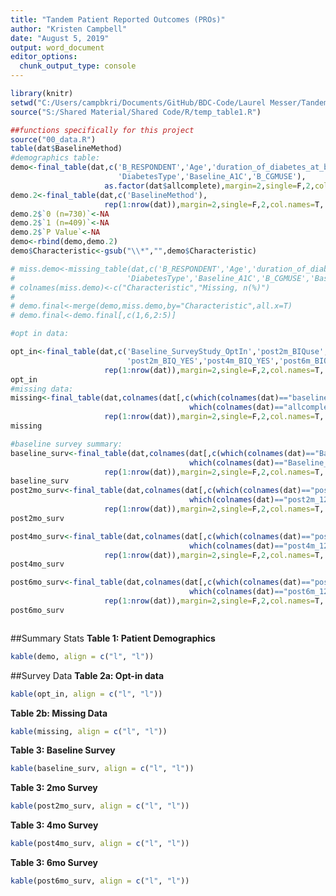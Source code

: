 ```yaml
---
title: "Tandem Patient Reported Outcomes (PROs)"
author: "Kristen Campbell"
date: "August 5, 2019"
output: word_document
editor_options: 
  chunk_output_type: console
---
```


```r
library(knitr)
setwd("C:/Users/campbkri/Documents/GitHub/BDC-Code/Laurel Messer/Tandem/Code")
source("S:/Shared Material/Shared Code/R/temp_table1.R")

##functions specifically for this project
source("00_data.R")
table(dat$BaselineMethod)
#demographics table:
demo<-final_table(dat,c('B_RESPONDENT','Age','duration_of_diabetes_at_baseline_years',
                        'DiabetesType','Baseline_A1C','B_CGMUSE'),
                     as.factor(dat$allcomplete),margin=2,single=F,2,col.names=T, summary.stat='mean')
demo.2<-final_table(dat,c('BaselineMethod'),
                     rep(1:nrow(dat)),margin=2,single=F,2,col.names=T, summary.stat='mean')
demo.2$`0 (n=730)`<-NA
demo.2$`1 (n=409)`<-NA
demo.2$`P Value`<-NA
demo<-rbind(demo,demo.2)
demo$Characteristic<-gsub("\\*","",demo$Characteristic)

# miss.demo<-missing_table(dat,c('B_RESPONDENT','Age','duration_of_diabetes_at_baseline_years',
#                         'DiabetesType','Baseline_A1C','B_CGMUSE','BaselineMethod'),group=rep(1,nrow(dat)),col.names=T)[,c(1,3)]
# colnames(miss.demo)<-c("Characteristic","Missing, n(%)")
# 
# demo.final<-merge(demo,miss.demo,by="Characteristic",all.x=T)
# demo.final<-demo.final[,c(1,6,2:5)]

#opt in data:

opt_in<-final_table(dat,c('Baseline_SurveyStudy_OptIn','post2m_BIQuse','post4m_BIQuse','post6m_BIQuse',
                          'post2m_BIQ_YES','post4m_BIQ_YES','post6m_BIQ_YES'),
                     rep(1:nrow(dat)),margin=2,single=F,2,col.names=T, summary.stat='mean')
opt_in
#missing data:
missing<-final_table(dat,colnames(dat[,c(which(colnames(dat)=="baseline_num_complete"):
                                        which(colnames(dat)=="allcomplete"))]),
                     rep(1:nrow(dat)),margin=2,single=F,2,col.names=T, summary.stat='mean')
missing

#baseline survey summary:
baseline_surv<-final_table(dat,colnames(dat[,c(which(colnames(dat)=="Baseline_1"):
                                        which(colnames(dat)=="Baseline_12"))]),
                     rep(1:nrow(dat)),margin=2,single=F,2,col.names=T, summary.stat='median')
baseline_surv
post2mo_surv<-final_table(dat,colnames(dat[,c(which(colnames(dat)=="post2m_1"):
                                        which(colnames(dat)=="post2m_12"))]),
                     rep(1:nrow(dat)),margin=2,single=F,2,col.names=T, summary.stat='median')
post2mo_surv

post4mo_surv<-final_table(dat,colnames(dat[,c(which(colnames(dat)=="post4m_1"):
                                        which(colnames(dat)=="post4m_12"))]),
                     rep(1:nrow(dat)),margin=2,single=F,2,col.names=T, summary.stat='median')
post4mo_surv

post6mo_surv<-final_table(dat,colnames(dat[,c(which(colnames(dat)=="post6m_1"):
                                        which(colnames(dat)=="post6m_12"))]),
                     rep(1:nrow(dat)),margin=2,single=F,2,col.names=T, summary.stat='median')
post6mo_surv



```


##Summary Stats
**Table 1: Patient Demographics**
```r
kable(demo, align = c("l", "l"))
```

##Survey Data
**Table 2a: Opt-in data**
```r
kable(opt_in, align = c("l", "l"))
```
**Table 2b: Missing Data**
```r
kable(missing, align = c("l", "l"))
```

**Table 3: Baseline Survey**
```r
kable(baseline_surv, align = c("l", "l"))
```

**Table 3: 2mo Survey**
```r
kable(post2mo_surv, align = c("l", "l"))
```

**Table 3: 4mo Survey**
```r
kable(post4mo_surv, align = c("l", "l"))
```

**Table 3: 6mo Survey**
```r
kable(post6mo_surv, align = c("l", "l"))
```
